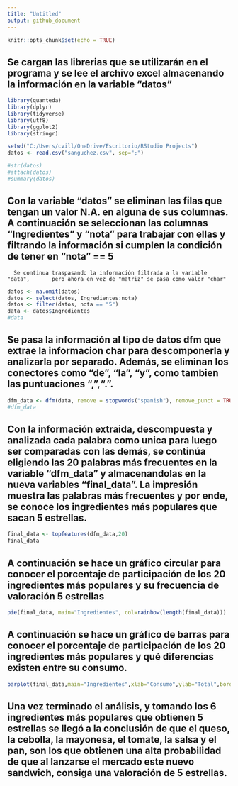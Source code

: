 ```yaml
---
title: "Untitled"
output: github_document
---
```


```r
knitr::opts_chunk$set(echo = TRUE)
```

##    Se cargan las librerias que se utilizarán en el programa y se lee el        archivo excel almacenando la información en la variable "datos"

```r
library(quanteda)
library(dplyr)
library(tidyverse)
library(utf8)
library(ggplot2)
library(stringr)

setwd("C:/Users/cvill/OneDrive/Escritorio/RStudio Projects")
datos <- read.csv("sanguchez.csv", sep=";")

#str(datos)
#attach(datos)
#summary(datos)
```

##    Con la variable "datos" se eliminan las filas que tengan un valor           N.A. en alguna de sus columnas. A continuación se seleccionan las           columnas "Ingredientes" y "nota" para trabajar con ellas y filtrando        la información si cumplen la condición de tener en "nota" == 5
      Se continua traspasando la información filtrada a la variable "data",       pero ahora en vez de "matriz" se pasa como valor "char"

```r
datos <- na.omit(datos)
datos <- select(datos, Ingredientes:nota)
datos <- filter(datos, nota == "5")
data <- datos$Ingredientes
#data
```

##    Se pasa la información al tipo de datos dfm que extrae la informacion       char para descomponerla y analizarla por separado. Además, se eliminan       los conectores como "de", "la", "y", como tambien las puntuaciones          ",",".".

```r
dfm_data <- dfm(data, remove = stopwords("spanish"), remove_punct = TRUE)
#dfm_data
```

##    Con la información extraida, descompuesta y analizada cada palabra          como unica para luego ser comparadas con las demás, se continúa             eligiendo las 20 palabras más frecuentes en la variable "dfm_data" y        almacenandolas en la nueva variables "final_data". La impresión             muestra las palabras más frecuentes y por ende, se conoce los               ingredientes más populares que sacan 5 estrellas.

```r
final_data <- topfeatures(dfm_data,20)
final_data
```
##    A continuación se hace un gráfico circular para conocer el porcentaje       de participación de los 20 ingredientes más populares y su frecuencia       de valoración 5 estrellas

```r
pie(final_data, main="Ingredientes", col=rainbow(length(final_data)))
```

##    A continuación se hace un gráfico de barras para conocer el porcentaje       de participación de los 20 ingredientes más populares y qué                 diferencias existen entre su consumo.
```r
barplot(final_data,main="Ingredientes",xlab="Consumo",ylab="Total",border="blue",col=rainbow(5),beside=TRUE,density=c(5,10,15,20))
```

##    Una vez terminado el análisis, y tomando los 6 ingredientes más populares que obtienen 5 estrellas se llegó a la conclusión de que el queso, la cebolla, la mayonesa, el tomate, la salsa y el pan, son los que obtienen una alta probabilidad de que al lanzarse el mercado este nuevo sandwich, consiga una valoración de 5 estrellas.